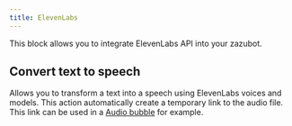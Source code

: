 ```yaml
---
title: ElevenLabs
---
```


This block allows you to integrate ElevenLabs API into your zazubot.

## Convert text to speech

Allows you to transform a text into a speech using ElevenLabs voices and models. This action automatically create a temporary link to the audio file. This link can be used in a [Audio bubble](../bubbles/audio) for example.
